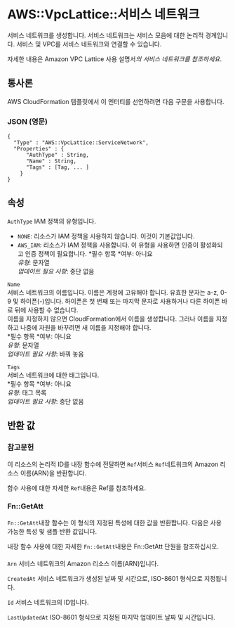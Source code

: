 # AWS::VpcLattice::서비스 네트워크

서비스 네트워크를 생성합니다. 서비스 네트워크는 서비스 모음에 대한 논리적 경계입니다. 서비스 및 VPC를 서비스 네트워크와 연결할 수 있습니다.

자세한 내용은 Amazon VPC Lattice 사용 설명서*의 서비스 네트워크를 참조하세요*.

## 통사론

AWS CloudFormation 템플릿에서 이 엔터티를 선언하려면 다음 구문을 사용합니다.

### JSON (영문)

```
{
  "Type" : "AWS::VpcLattice::ServiceNetwork",
  "Properties" : {
      "AuthType" : String,
      "Name" : String,
      "Tags" : [Tag, ... ]
    }
}
```

## 속성

`AuthType` IAM 정책의 유형입니다.

- `NONE`: 리소스가 IAM 정책을 사용하지 않습니다. 이것이 기본값입니다.
- `AWS_IAM`: 리소스가 IAM 정책을 사용합니다. 이 유형을 사용하면 인증이 활성화되고 인증 정책이 필요합니다.
  *필수 항목 *여부: 아니요  
  _유형_: 문자열  
  _업데이트 필요 사항_: 중단 없음

`Name`  
서비스 네트워크의 이름입니다. 이름은 계정에 고유해야 합니다. 유효한 문자는 a-z, 0-9 및 하이픈(-)입니다. 하이픈은 첫 번째 또는 마지막 문자로 사용하거나 다른 하이픈 바로 뒤에 사용할 수 없습니다.  
이름을 지정하지 않으면 CloudFormation에서 이름을 생성합니다. 그러나 이름을 지정하고 나중에 자원을 바꾸려면 새 이름을 지정해야 합니다.  
*필수 항목 *여부: 아니요  
_유형_: 문자열  
_업데이트 필요 사항_: 바꿔 놓음

`Tags`  
서비스 네트워크에 대한 태그입니다.  
*필수 항목 *여부: 아니요  
_유형_: 태그 목록  
_업데이트 필요 사항_: 중단 없음

## 반환 값

### 참고문헌

이 리소스의 논리적 ID를 내장 함수에 전달하면 `Ref`서비스 `Ref`네트워크의 Amazon 리소스 이름(ARN)을 반환합니다.

함수 사용에 대한 자세한 `Ref`내용은 Ref를 참조하세요.

### Fn::GetAtt

`Fn::GetAtt`내장 함수는 이 형식의 지정된 특성에 대한 값을 반환합니다. 다음은 사용 가능한 특성 및 샘플 반환 값입니다.

내장 함수 사용에 대한 자세한 `Fn::GetAtt`내용은 Fn::GetAtt 단원을 참조하십시오.

####

`Arn` 서비스 네트워크의 Amazon 리소스 이름(ARN)입니다.

`CreatedAt` 서비스 네트워크가 생성된 날짜 및 시간으로, ISO-8601 형식으로 지정됩니다.

`Id` 서비스 네트워크의 ID입니다.

`LastUpdatedAt` ISO-8601 형식으로 지정된 마지막 업데이트 날짜 및 시간입니다.
